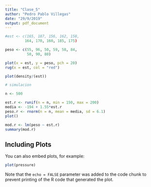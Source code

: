 ```yaml
---
title: "Clase_5"
author: "Pedro Pablo Villegas"
date: "29/9/2019"
output: pdf_document
---
```




```r
#est <- c(165, 187, 156, 162, 158,
         164, 170, 160, 185, 175)

peso <- c(55, 96, 50, 59, 58, 84,
          50, 90, 80)

plot(x = est, y = peso, pch = 20)
rug(x = est, col = "red")

plot(density/(est))

# simulacion

n <- 500

est.r <- runif(n = n, min = 150, max = 200)
media <- -194 + 1.55*est.r
peso.r <- rnorm(n = n, mean = media, sd = 6.1)
plot()

mod.r <- lm(peso ~ est.r)
summary(mod.r)


```

## Including Plots

You can also embed plots, for example:

```r
plot(pressure)
```

Note that the `echo = FALSE` parameter was added to the code chunk to prevent printing of the R code that generated the plot.
